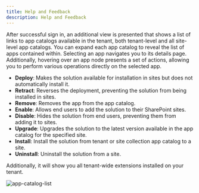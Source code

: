 ```yaml
---
title: Help and Feedback
description: Help and Feedback
---
```


After successful sign in, an additional view is presented that shows a list of links to app catalogs available in the tenant, both tenant-level and all site-level app catalogs. You can expand each app catalog to reveal the list of apps contained within. Selecting an app navigates you to its details page. Additionally, hovering over an app node presents a set of actions, allowing you to perform various operations directly on the selected app.

- **Deploy**: Makes the solution available for installation in sites but does not automatically install it.
- **Retract**: Reverses the deployment, preventing the solution from being installed in sites.
- **Remove**: Removes the app from the app catalog.
- **Enable**: Allows end users to add the solution to their SharePoint sites.
- **Disable**: Hides the solution from end users, preventing them from adding it to sites.
- **Upgrade**: Upgrades the solution to the latest version available in the app catalog for the specified site.
- **Install**: Install the solution from tenant or site collection app catalog to a site.
- **Uninstall**: Uninstall the solution from a site.

Additionally, it will show you all tenant-wide extensions installed on your tenant.

![app-catalog-list](../../../../../assets/images/app-catalog-list.png)